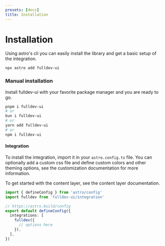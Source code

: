 ```yaml
---
presets: [docs]
title: Installation
---
```



# Installation

Using astro's cli you can easily install the library and get a basic setup of the integration.

```bash
npx astro add fulldev-ui
```

### Manual installation

Install fulldev-ui with your favorite package manager and you are ready to go.

```bash
pnpm i fulldev-ui
# or
bun i fulldev-ui
# or
yarn add fulldev-ui
# or
npm i fulldev-ui
```

#### Integration

To install the integration, import it in your `astro.config.ts` file.
You can optionally add a custom css file and define custom colors and other theming options, see the <Link href="/overview/customization/">customization documentation</Link> for more information.

To get started with the content layer, see the <Link href="/overview/content-layer/#manual-setup">content layer documentation</Link>.

```ts
import { defineConfig } from 'astro/config'
import fulldev from 'fulldev-ui/integration'

// https://astro.build/config
export default defineConfig({
  integrations: [
    fulldev({
      // options here
    }),
  ],
})
```
